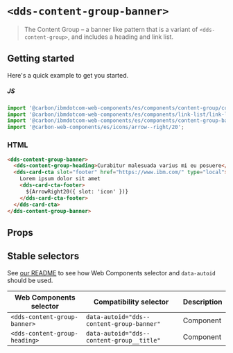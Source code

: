 
# `<dds-content-group-banner>`

> The Content Group – a banner like pattern that is a variant of `<dds-content-group>`, and
> includes a heading and link list.

## Getting started

Here's a quick example to get you started.

##### JS

```javascript
import '@carbon/ibmdotcom-web-components/es/components/content-group/content-group-heading.js';
import '@carbon/ibmdotcom-web-components/es/components/link-list/link-list.js';
import '@carbon/ibmdotcom-web-components/es/components/content-group-banner/content-group-banner.js';
import '@carbon-web-components/es/icons/arrow--right/20';
```

### HTML

```html
<dds-content-group-banner>
  <dds-content-group-heading>Curabitur malesuada varius mi eu posuere</dds-content-group-heading>
  <dds-card-cta slot="footer" href="https://www.ibm.com/" type="local">
    Lorem ipsum dolor sit amet
    <dds-card-cta-footer>
      ${ArrowRight20({ slot: 'icon' })}
    </dds-card-cta-footer>
  </dds-card-cta>
</dds-content-group-banner>
```

## Props

<Props of="dds-content-group-banner" />
<Description markdown={markdownContents} />

## Stable selectors

See [our README](https://github.com/carbon-design-system/carbon-for-ibm-dotcom/tree/master/packages/web-components#stable-selectors-for-analytics-and-integratione2e-testing-in-web-components) to see how Web Components selector and `data-autoid` should be used.

| Web Components selector       | Compatibility selector                    | Description |
| ----------------------------- | ----------------------------------------- | ----------- |
| `<dds-content-group-banner>`  | `data-autoid="dds--content-group-banner"` | Component   |
| `<dds-content-group-heading>` | `data-autoid="dds--content-group__title"` | Component   |

<Description markdown={contributing} />
